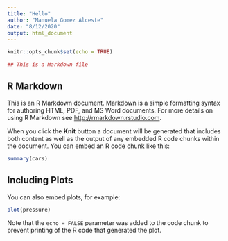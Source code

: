 ```yaml
---
title: "Hello"
author: "Manuela Gomez Alceste"
date: "8/12/2020"
output: html_document
---
```


```r
knitr::opts_chunk$set(echo = TRUE)
```
```r
## This is a Markdown file 
```

## R Markdown

This is an R Markdown document. Markdown is a simple formatting syntax for authoring HTML, PDF, and MS Word documents. For more details on using R Markdown see <http://rmarkdown.rstudio.com>.

When you click the **Knit** button a document will be generated that includes both content as well as the output of any embedded R code chunks within the document. You can embed an R code chunk like this:

```r
summary(cars)
```

## Including Plots

You can also embed plots, for example:

```r
plot(pressure)
```

Note that the `echo = FALSE` parameter was added to the code chunk to prevent printing of the R code that generated the plot.
